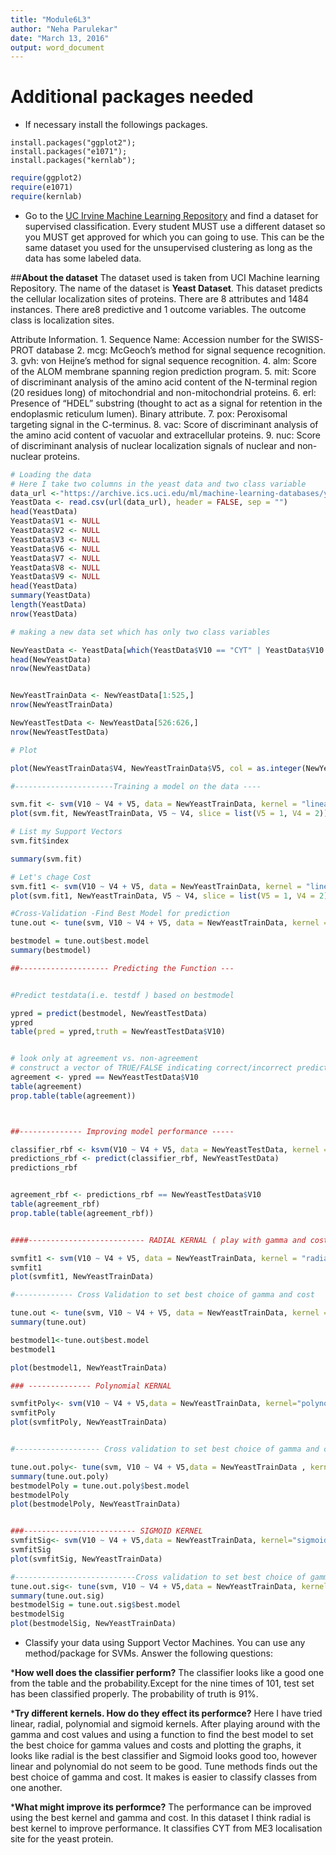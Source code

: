 ```yaml
---
title: "Module6L3"
author: "Neha Parulekar"
date: "March 13, 2016"
output: word_document
---
```


# Additional packages needed
 
* If necessary install the followings packages.

`install.packages("ggplot2");`   
`install.packages("e1071");`   
`install.packages("kernlab");` 

```r
require(ggplot2)
require(e1071)
require(kernlab)
```

* Go to the [UC Irvine Machine Learning Repository](https://archive.ics.uci.edu/ml/) and find a dataset for supervised classification. Every student MUST use a different dataset so you MUST get approved for which you can going to use. This can be the same dataset you used for the unsupervised clustering as long as the data has some labeled data. 

##**About the dataset**
The dataset used is taken from UCI Machine learning Repository. The name of the dataset is **Yeast Dataset**. This dataset predicts the cellular localization sites of proteins. There are 8 attributes and 1484 instances. There are8 predictive and 1 outcome variables. The outcome class is localization sites.

 Attribute Information.
  1.  Sequence Name: Accession number for the SWISS-PROT database
  2.  mcg: McGeoch's method for signal sequence recognition.
  3.  gvh: von Heijne's method for signal sequence recognition.
  4.  alm: Score of the ALOM membrane spanning region prediction program.
  5.  mit: Score of discriminant analysis of the amino acid content of
	   the N-terminal region (20 residues long) of mitochondrial and 
           non-mitochondrial proteins.
  6.  erl: Presence of "HDEL" substring (thought to act as a signal for
	   retention in the endoplasmic reticulum lumen). Binary attribute.
  7.  pox: Peroxisomal targeting signal in the C-terminus.
  8.  vac: Score of discriminant analysis of the amino acid content of
           vacuolar and extracellular proteins.
  9.  nuc: Score of discriminant analysis of nuclear localization signals
	   of nuclear and non-nuclear proteins.
	   
```r
# Loading the data 
# Here I take two columns in the yeast data and two class variable
data_url <-"https://archive.ics.uci.edu/ml/machine-learning-databases/yeast/yeast.data"
YeastData <- read.csv(url(data_url), header = FALSE, sep = "")
head(YeastData)
YeastData$V1 <- NULL
YeastData$V2 <- NULL
YeastData$V3 <- NULL
YeastData$V6 <- NULL
YeastData$V7 <- NULL
YeastData$V8 <- NULL
YeastData$V9 <- NULL
head(YeastData)
summary(YeastData)
length(YeastData)
nrow(YeastData)

# making a new data set which has only two class variables

NewYeastData <- YeastData[which(YeastData$V10 == "CYT" | YeastData$V10 == "ME3"),]
head(NewYeastData)
nrow(NewYeastData)


NewYeastTrainData <- NewYeastData[1:525,]
nrow(NewYeastTrainData)

NewYeastTestData <- NewYeastData[526:626,]
nrow(NewYeastTestData)

# Plot 

plot(NewYeastTrainData$V4, NewYeastTrainData$V5, col = as.integer(NewYeastTrainData$V10))

#----------------------Training a model on the data ----

svm.fit <- svm(V10 ~ V4 + V5, data = NewYeastTrainData, kernel = "linear", cost = 10, scale = FALSE)
plot(svm.fit, NewYeastTrainData, V5 ~ V4, slice = list(V5 = 1, V4 = 2))

# List my Support Vectors
svm.fit$index

summary(svm.fit)

# Let's chage Cost
svm.fit1 <- svm(V10 ~ V4 + V5, data = NewYeastTrainData, kernel = "linear", cost = 0.1, scale = FALSE)
plot(svm.fit1, NewYeastTrainData, V5 ~ V4, slice = list(V5 = 1, V4 = 2))

#Cross-Validation -Find Best Model for prediction 
tune.out <- tune(svm, V10 ~ V4 + V5, data = NewYeastTrainData, kernel = "linear", ranges = list(cost = c(0.001,0.01,0.1,1,5,10,100)))

bestmodel = tune.out$best.model
summary(bestmodel)

##-------------------- Predicting the Function ---


#Predict testdata(i.e. testdf ) based on bestmodel

ypred = predict(bestmodel, NewYeastTestData)
ypred
table(pred = ypred,truth = NewYeastTestData$V10)


# look only at agreement vs. non-agreement
# construct a vector of TRUE/FALSE indicating correct/incorrect predictions
agreement <- ypred == NewYeastTestData$V10
table(agreement)
prop.table(table(agreement))



##-------------- Improving model performance -----

classifier_rbf <- ksvm(V10 ~ V4 + V5, data = NewYeastTestData, kernel = "rbfdot")
predictions_rbf <- predict(classifier_rbf, NewYeastTestData)
predictions_rbf


agreement_rbf <- predictions_rbf == NewYeastTestData$V10
table(agreement_rbf)
prop.table(table(agreement_rbf))


####-------------------------- RADIAL KERNAL ( play with gamma and cost)  ------------------

svmfit1 <- svm(V10 ~ V4 + V5, data = NewYeastTrainData, kernel = "radial", gamma = 1, cost = 100000)
svmfit1
plot(svmfit1, NewYeastTrainData)

#------------- Cross Validation to set best choice of gamma and cost

tune.out <- tune(svm, V10 ~ V4 + V5, data = NewYeastTrainData, kernel = "radial", ranges = list(cost = c(0.001,10,100,1000)), gamma = c(0.5,1,2,3,4))
summary(tune.out)

bestmodel1<-tune.out$best.model
bestmodel1

plot(bestmodel1, NewYeastTrainData)

### -------------- Polynomial KERNAL

svmfitPoly<- svm(V10 ~ V4 + V5,data = NewYeastTrainData, kernel="polynomial",gamma=1, cost=100000)
svmfitPoly
plot(svmfitPoly, NewYeastTrainData)


#------------------- Cross validation to set best choice of gamma and cost - POLYNOMIAL

tune.out.poly<- tune(svm, V10 ~ V4 + V5,data = NewYeastTrainData , kernel="polynomial", ranges = list(cost=c(0.001,10,100,1000)), gamma=c(0.5,1,2,3,4)) 
summary(tune.out.poly)
bestmodelPoly = tune.out.poly$best.model
bestmodelPoly
plot(bestmodelPoly, NewYeastTrainData)


###------------------------- SIGMOID KERNEL
svmfitSig<- svm(V10 ~ V4 + V5,data = NewYeastTrainData, kernel="sigmoid",gamma=1, cost=100000)
svmfitSig
plot(svmfitSig, NewYeastTrainData)

#---------------------------Cross validation to set best choice of gamma and cost - SIGMOID
tune.out.sig<- tune(svm, V10 ~ V4 + V5,data = NewYeastTrainData, kernel="sigmoid", ranges = list(cost=c(0.001,10,100,1000)), gamma=c(0.5,1,2,3,4)) 
summary(tune.out.sig)
bestmodelSig = tune.out.sig$best.model
bestmodelSig
plot(bestmodelSig, NewYeastTrainData)
```

* Classify your data using Support Vector Machines. You can use any method/package for SVMs. Answer the following questions:

***How well does the classifier perform?** The classifier looks like a good one from the table and the probability.Except for the nine times of 101, test set has been classified properly. The probability of truth is 91%.

***Try different kernels. How do they effect its performce?** Here I have tried linear, radial, polynomial and sigmoid kernels. After playing around with the gamma and cost values and using a function to find the best model to set the best choice for gamma values and costs and plotting the graphs, it looks like radial is the best classifier and Sigmoid looks good too, however linear and polynomial do not seem to be good. Tune methods finds out the best choice of gamma and cost. It makes is easier to classify classes from one another.

***What might improve its performce?**
The performance can be improved using the best kernel and gamma and cost. In this dataset I think radial is best kernel to improve performance. It classifies CYT from ME3 localisation site for the yeast protein.
